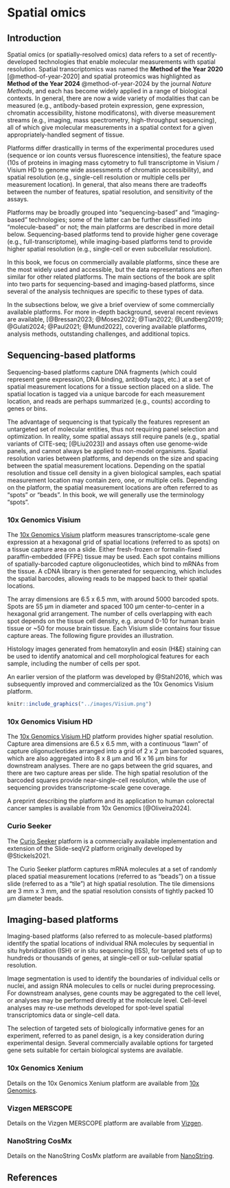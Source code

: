 # Spatial omics {#sec-bkg-spatial-omics}

## Introduction

Spatial omics (or spatially-resolved omics) data refers to a set of recently-developed technologies that enable molecular measurements with spatial resolution. Spatial transcriptomics was named the **Method of the Year 2020** [@method-of-year-2020] and spatial proteomics was highlighted as **Method of the Year 2024** @method-of-year-2024 by the journal *Nature Methods*, and each has become widely applied in a range of biological contexts. In general, there are now a wide variety of modalities that can be measured (e.g., antibody-based protein expression, gene expression, chromatin accessibility, histone modificatons), with diverse measurement streams (e.g., imaging, mass spectrometry, high-throughput sequencing), all of which give molecular measurements in a spatial context for a given appropriately-handled segment of tissue.

Platforms differ drasticallly in terms of the experimental procedures used (sequence or ion counts versus fluorescence intensities), the feature space (10s of proteins in imaging mass cytometry to full transcriptome in Visium / Visium HD to genome wide assessments of chromatin accessibility), and spatial resolution (e.g., single-cell resolution or multiple cells per measurement location). In general, that also means there are tradeoffs between the number of features, spatial resolution, and sensitivity of the assays.

Platforms may be broadly grouped into "sequencing-based" and "imaging-based" technologies; some of the latter can be further classified into "molecule-based" or not; the main platforms are described in more detail below. Sequencing-based platforms tend to provide higher gene coverage (e.g., full-transcriptome), while imaging-based platforms tend to provide higher spatial resolution (e.g., single-cell or even subcellular resolution).

In this book, we focus on commercially available platforms, since these are the most widely used and accessible, but the data representations are often similar for other related platforms. The main sections of the book are split into two parts for sequencing-based and imaging-based platforms, since several of the analysis techniques are specific to these types of data.

In the subsections below, we give a brief overview of some commercially available platforms. For more in-depth background, several recent reviews are available, [@Bressan2023; @Moses2022; @Tian2022; @Lundberg2019; @Gulati2024; @Paul2021; @Mund2022], covering available platforms, analysis methods, outstanding challenges, and additional topics.


## Sequencing-based platforms

Sequencing-based platforms capture DNA fragments (which could represent gene expression, DNA binding, antibody tags, etc.) at a set of spatial measurement locations for a tissue section placed on a slide. The spatial location is tagged via a unique barcode for each measurement location, and reads are perhaps summarized (e.g., counts) according to genes or bins.

The advantage of sequencing is that typically the features represent an untargeted set of molecular entities, thus not requiring panel selection and optimization. In reality, some spatial assays still require panels (e.g., spatial variants of CITE-seq; [@Liu2023]) and assays often use genome-wide panels, and cannot always be applied to non-model organisms. Spatial resolution varies between platforms, and depends on the size and spacing between the spatial measurement locations. Depending on the spatial resolution and tissue cell density in a given biological samples, each spatial measurement location may contain zero, one, or multiple cells.
Depending on the platform, the spatial measurement locations are often referred to as "spots" or "beads". In this book, we will generally use the terminology "spots".


### 10x Genomics Visium

The [10x Genomics Visium](https://www.10xgenomics.com/products/spatial-gene-expression) platform measures transcriptome-scale gene expression at a hexagonal grid of spatial locations (referred to as spots) on a tissue capture area on a slide. Either fresh-frozen or formalin-fixed paraffin-embedded (FFPE) tissue may be used. Each spot contains millions of spatially-barcoded capture oligonucleotides, which bind to mRNAs from the tissue. A cDNA library is then generated for sequencing, which includes the spatial barcodes, allowing reads to be mapped back to their spatial locations.

The array dimensions are 6.5 x 6.5 mm, with around 5000 barcoded spots. Spots are 55 µm in diameter and spaced 100 µm center-to-center in a hexagonal grid arrangement. The number of cells overlapping with each spot depends on the tissue cell density, e.g. around 0-10 for human brain tissue or ~50 for mouse brain tissue. Each Visium slide contains four tissue capture areas. The following figure provides an illustration.

Histology images generated from hematoxylin and eosin (H&E) staining can be used to identify anatomical and cell morphological features for each sample, including the number of cells per spot.

An earlier version of the platform was developed by @Stahl2016, which was subsequently improved and commercialized as the 10x Genomics Visium platform.

```r
knitr::include_graphics("../images/Visium.png")
```


### 10x Genomics Visium HD

The [10x Genomics Visium HD](https://www.10xgenomics.com/products/visium-hd-spatial-gene-expression) platform provides higher spatial resolution. Capture area dimensions are 6.5 x 6.5 mm, with a continuous "lawn" of capture oligonucleotides arranged into a grid of 2 x 2 µm barcoded squares, which are also aggregated into 8 x 8 µm and 16 x 16 µm bins for downstream analyses. There are no gaps between the grid squares, and there are two capture areas per slide. The high spatial resolution of the barcoded squares provide near-single-cell resolution, while the use of sequencing provides transcriptome-scale gene coverage.

A preprint describing the platform and its application to human colorectal cancer samples is available from 10x Genomics [@Oliveira2024].


### Curio Seeker

The [Curio Seeker](https://curiobioscience.com/product/) platform is a commercially available implementation and extension of the Slide-seqV2 platform originally developed by @Stickels2021.

The Curio Seeker platform captures mRNA molecules at a set of randomly placed spatial measurement locations (referred to as "beads") on a tissue slide (referred to as a "tile") at high spatial resolution. The tile dimensions are 3 mm x 3 mm, and the spatial resolution consists of tightly packed 10 µm diameter beads.


## Imaging-based platforms

Imaging-based platforms (also referred to as molecule-based platforms) identify the spatial locations of individual RNA molecules by sequential in situ hybridization (ISH) or in situ sequencing (ISS), for targeted sets of up to hundreds or thousands of genes, at single-cell or sub-cellular spatial resolution.

Image segmentation is used to identify the boundaries of individual cells or nuclei, and assign RNA molecules to cells or nuclei during preprocessing. For downstream analyses, gene counts may be aggregated to the cell level, or analyses may be performed directly at the molecule level. Cell-level analyses may re-use methods developed for spot-level spatial transcriptomics data or single-cell data.

The selection of targeted sets of biologically informative genes for an experiment, referred to as panel design, is a key consideration during experimental design. Several commercially available options for targeted gene sets suitable for certain biological systems are available.


### 10x Genomics Xenium

Details on the 10x Genomics Xenium platform are available from [10x Genomics](https://www.10xgenomics.com/platforms/xenium).


### Vizgen MERSCOPE

Details on the Vizgen MERSCOPE platform are available from [Vizgen](https://vizgen.com/products/).


### NanoString CosMx

Details on the NanoString CosMx platform are available from [NanoString](https://nanostring.com/products/cosmx-spatial-molecular-imager/).


## References {.unnumbered}
